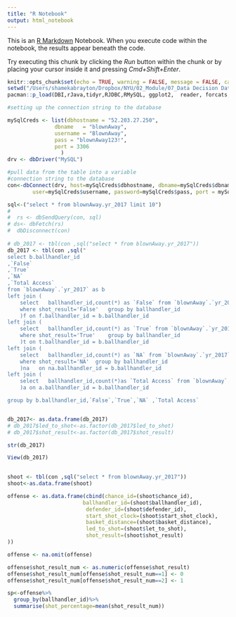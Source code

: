 ```yaml
---
title: "R Notebook"
output: html_notebook
---
```


This is an [R Markdown](http://rmarkdown.rstudio.com) Notebook. When you execute code within the notebook, the results appear beneath the code. 

Try executing this chunk by clicking the *Run* button within the chunk or by placing your cursor inside it and pressing *Cmd+Shift+Enter*. 

```r
knitr::opts_chunk$set(echo = TRUE, warning = FALSE, message = FALSE, cache = TRUE)
setwd("/Users/shamekabrayton/Dropbox/NYU/02_Module/07_Data Decision Data Making/Exam")
pacman::p_load(DBI,rJava,tidyr,RJDBC,RMySQL, ggplot2,  reader, forcats, DT, broom, tidyverse, shiny, dplyr,dbplyr,stringr, sjPlot, sjmisc, questionr, stargazer, rio, ggeffects, FSelector)
```



```r
#setting up the connection string to the database

mySqlCreds <- list(dbhostname = "52.203.27.250",
               dbname   = "blownAway",
               username = "BlownAway",
               pass = "blownAway123!",
               port = 3306
                 )
drv <- dbDriver("MySQL")

```


```r
#pull data from the table into a variable 
#connection string to the database
con<-dbConnect(drv, host=mySqlCreds$dbhostname, dbname=mySqlCreds$dbname, 
        user=mySqlCreds$username, password=mySqlCreds$pass, port = mySqlCreds$port)

sql<-("select * from blownAway.yr_2017 limit 10")
# 
#  rs <- dbSendQuery(con, sql)
# ds<- dbFetch(rs)
#  dbDisconnect(con)
 
# db_2017 <- tbl(con ,sql("select * from blownAway.yr_2017"))
db_2017 <- tbl(con ,sql("
select b.ballhandler_id
,`False`
,`True`
,`NA`
,`Total Access`
from `blownAway`.`yr_2017` as b
left join (
	select   ballhandler_id,count(*) as `False` from `blownAway`.`yr_2017`
	where shot_result='False' 	group by ballhandler_id
	)f on f.ballhandler_id = b.ballhandler_id
left join (
	select   ballhandler_id,count(*) as `True` from `blownAway`.`yr_2017`
	where shot_result='True' 	group by ballhandler_id
	)t on t.ballhandler_id = b.ballhandler_id
left join (
	select   ballhandler_id,count(*) as `NA` from `blownAway`.`yr_2017`
	where shot_result='NA' 	group by ballhandler_id
	)na   on na.ballhandler_id = b.ballhandler_id
left join (
	select   ballhandler_id,count(*)as `Total Access` from `blownAway`.`yr_2017` 	group by ballhandler_id
	)a on a.ballhandler_id = b.ballhandler_id

group by b.ballhandler_id,`False`,`True`,`NA` ,`Total Access`                        "))


db_2017<- as.data.frame(db_2017)
# db_2017$led_to_shot<-as.factor(db_2017$led_to_shot)
# db_2017$shot_result<-as.factor(db_2017$shot_result)

str(db_2017) 

View(db_2017)
 


```



```r


shoot <- tbl(con ,sql("select * from blownAway.yr_2017"))
shoot<-as.data.frame(shoot)

offense <- as.data.frame(cbind(chance_id=(shoot$chance_id),
                        ballhandler_id=(shoot$ballhandler_id),
                         defender_id=(shoot$defender_id),
                         start_shot_clock=(shoot$start_shot_clock),
                         basket_distance=(shoot$basket_distance),
                         led_to_shot=(shoot$let_to_shot),
                         shot_result=(shoot$shot_result)
))

offense <- na.omit(offense)

offense$shot_result_num <- as.numeric(offense$shot_result)
offense$shot_result_num[offense$shot_result_num==1] <- 0
offense$shot_result_num[offense$shot_result_num==2] <- 1

```

```r

sp<-offense%>% 
  group_by(ballhandler_id)%>% 
  summarise(shot_percentage=mean(shot_result_num))

```


